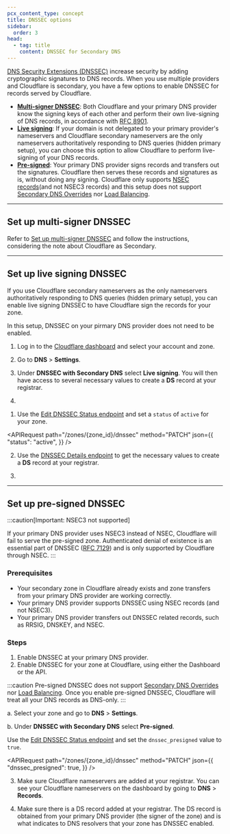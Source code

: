 ```yaml
---
pcx_content_type: concept
title: DNSSEC options
sidebar:
  order: 3
head:
  - tag: title
    content: DNSSEC for Secondary DNS
---
```



[DNS Security Extensions (DNSSEC)](https://www.cloudflare.com/learning/dns/dns-security/) increase security by adding cryptographic signatures to DNS records. When you use multiple providers and Cloudflare is secondary, you have a few options to enable DNSSEC for records served by Cloudflare.

- **[Multi-signer DNSSEC](/dns/dnssec/multi-signer-dnssec/setup/)**: Both Cloudflare and your primary DNS provider know the signing keys of each other and perform their own live-signing of DNS records, in accordance with [RFC 8901](https://www.rfc-editor.org/rfc/rfc8901.html).
- **[Live signing](#set-up-live-signing-dnssec)**: If your domain is not delegated to your primary provider's nameservers and Cloudflare secondary nameservers are the only nameservers authoritatively responding to DNS queries (hidden primary setup), you can choose this option to allow Cloudflare to perform live-signing of your DNS records.
- **[Pre-signed](#set-up-pre-signed-dnssec)**: Your primary DNS provider signs records and transfers out the signatures. Cloudflare then serves these records and signatures as is, without doing any signing. Cloudflare only supports [NSEC records](https://www.cloudflare.com/dns/dnssec/how-dnssec-works/)(and not NSEC3 records) and this setup does not support [Secondary DNS Overrides](/dns/zone-setups/zone-transfers/cloudflare-as-secondary/proxy-traffic/) nor [Load Balancing](/load-balancing/).

---

## Set up multi-signer DNSSEC

Refer to [Set up multi-signer DNSSEC](/dns/dnssec/multi-signer-dnssec/setup/) and follow the instructions, considering the note about Cloudflare as Secondary.

---

## Set up live signing DNSSEC

If you use Cloudflare secondary nameservers as the only nameservers authoritatively responding to DNS queries (hidden primary setup), you can enable live signing DNSSEC to have Cloudflare sign the records for your zone.

In this setup, DNSSEC on your pirmary DNS provider does not need to be enabled.

<Tabs syncKey="dashPlusAPI"> <TabItem label="Dashboard">

1. Log in to the [Cloudflare dashboard](https://dash.cloudflare.com/login) and select your account and zone.

2. Go to **DNS** > **Settings**.

3. Under **DNSSEC with Secondary DNS** select **Live signing**. You will then have access to several necessary values to create a **DS** record at your registrar.

4. <Render file="dnssec-registrar-steps" />

</TabItem> <TabItem label="API">

1. Use the [Edit DNSSEC Status endpoint](/api/resources/dns/subresources/dnssec/methods/edit/) and set a `status` of `active` for your zone.

<APIRequest
	path="/zones/{zone_id}/dnssec"
	method="PATCH"
	json={{
		"status": "active",
	}}
/>

2. Use the [DNSSEC Details endpoint](/api/resources/dns/subresources/dnssec/methods/get/) to get the necessary values to create a **DS** record at your registrar.

3. <Render file="dnssec-registrar-steps" />

</TabItem> </Tabs>

---

## Set up pre-signed DNSSEC

:::caution[Important: NSEC3 not supported]

If your primary DNS provider uses NSEC3 instead of NSEC, Cloudflare will fail to serve the pre-signed zone. Authenticated denial of existence is an essential part of DNSSEC ([RFC 7129](https://www.rfc-editor.org/rfc/rfc7129.html)) and is only supported by Cloudflare through NSEC.
:::

### Prerequisites

- Your secondary zone in Cloudflare already exists and zone transfers from your primary DNS provider are working correctly.
- Your primary DNS provider supports DNSSEC using NSEC records (and not NSEC3).
- Your primary DNS provider transfers out DNSSEC related records, such as RRSIG, DNSKEY, and NSEC.

### Steps

1. Enable DNSSEC at your primary DNS provider.
2. Enable DNSSEC for your zone at Cloudflare, using either the Dashboard or the API.

:::caution
Pre-signed DNSSEC does not support [Secondary DNS Overrides](/dns/zone-setups/zone-transfers/cloudflare-as-secondary/proxy-traffic/) nor [Load Balancing](/load-balancing/). Once you enable pre-signed DNSSEC, Cloudflare will treat all your DNS records as <GlossaryTooltip term="proxy status">DNS-only</GlossaryTooltip>.
:::

<Tabs syncKey="dashPlusAPI"> <TabItem label="Dashboard">

a. Select your zone and go to **DNS** > **Settings**.

b. Under **DNSSEC with Secondary DNS** select **Pre-signed**.

</TabItem> <TabItem label="API">

Use the [Edit DNSSEC Status endpoint](/api/resources/dns/subresources/dnssec/methods/edit/) and set the `dnssec_presigned` value to `true`.

<APIRequest
	path="/zones/{zone_id}/dnssec"
	method="PATCH"
	json={{
		"dnssec_presigned": true,
	}}
/>

</TabItem> </Tabs>

3. Make sure Cloudflare nameservers are added at your registrar. You can see your Cloudflare nameservers on the dashboard by going to **DNS** > **Records**.

4. Make sure there is a DS record added at your registrar. The DS record is obtained from your primary DNS provider (the signer of the zone) and is what indicates to DNS resolvers that your zone has DNSSEC enabled.
